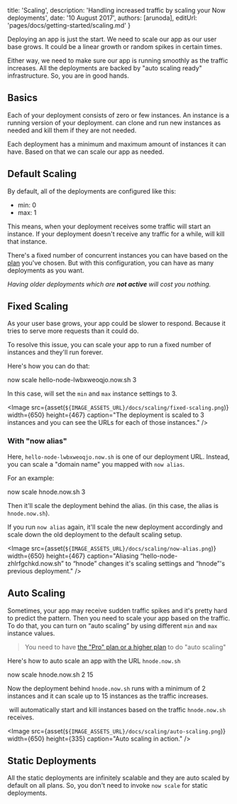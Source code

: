 

  title: 'Scaling',
  description: 'Handling increased traffic by scaling your Now deployments',
  date: '10 August 2017',
  authors: [arunoda],
  editUrl: 'pages/docs/getting-started/scaling.md'
}

Deploying an app is just the start. We need to scale our app as our user base grows. It could be a linear growth or random spikes in certain times.

Either way, we need to make sure our app is running smoothly as the traffic increases. All the <Now color="#000"/> deployments are backed by "auto scaling ready" infrastructure. So, you are in good hands.

## Basics

Each of your <Now color="#000"/> deployment consists of zero or few instances. An instance is a running version of your deployment. <Now color="#000"/> can clone and run new instances as needed and kill them if they are not needed.

Each deployment has a minimum and maximum amount of instances it can have. Based on that we can scale our app as needed.

## Default Scaling

By default, all of the deployments are configured like this:

* min: 0
* max: 1

This means, when your deployment receives some traffic <Now color="#000"/> will start an instance. If your deployment doesn't receive any traffic for a while, <Now color="#000"/> will kill that instance.

There's a fixed number of concurrent instances you can have based on the [plan](https://zeit.co/account/plan) you've chosen. But with this configuration, you can have as many deployments as you want.

_Having older deployments which are **not active** will cost you nothing._

## Fixed Scaling

As your user base grows, your app could be slower to respond. Because it tries to serve more requests than it could do.

To resolve this issue, you can scale your app to run a fixed number of instances and they'll run forever.

Here's how you can do that:

<TerminalInput>now scale hello-node-lwbxweoqjo.now.sh 3</TerminalInput>

In this case, <Now color="#000"/> will set the `min` and `max` instance settings to 3.

<Image
  src={asset(`${IMAGE_ASSETS_URL}/docs/scaling/fixed-scaling.png`)}
  width={650}
  height={467}
  caption="The deployment is scaled to 3 instances and you can see the URLs for each of those instances."
/>

### With "now alias"

Here, `hello-node-lwbxweoqjo.now.sh` is one of our deployment URL. Instead, you can scale a "domain name" you mapped with `now alias`.

For an example:

<TerminalInput>now scale hnode.now.sh 3</TerminalInput>

Then it'll scale the deployment behind the alias. (in this case, the alias is `hnode.now.sh`).

If you run `now alias` again, it'll scale the new deployment accordingly and scale down the old deployment to the <InternalLink href="/docs/getting-started/scaling#default-scaling">default scaling setup</InternalLink>.

<Image
  src={asset(`${IMAGE_ASSETS_URL}/docs/scaling/now-alias.png`)}
  width={650}
  height={467}
  caption="Aliasing “hello-node-zhlrfgchkd.now.sh” to “hnode” changes it's scaling settings and “hnode”'s previous deployment."
/>

## Auto Scaling

Sometimes, your app may receive sudden traffic spikes and it's pretty hard to predict the pattern. Then you need to scale your app based on the traffic. To do that, you can turn on “auto scaling” by using different `min` and `max` instance values.

> You need to have [the "Pro" plan or a higher plan](https://zeit.co/pricing) to do "auto scaling"

Here's how to auto scale an app with the URL `hnode.now.sh`

<TerminalInput>now scale hnode.now.sh 2 15</TerminalInput>

Now the deployment behind `hnode.now.sh` runs with a minimum of 2 instances and it can scale up to 15 instances as the traffic increases.

&#8203;<Now color="#000"/> will automatically start and kill instances based on the traffic `hnode.now.sh` receives.

<Image
  src={asset(`${IMAGE_ASSETS_URL}/docs/scaling/auto-scaling.png`)}
  width={650}
  height={335}
  caption="Auto scaling in action."
/>

## Static Deployments

All the static deployments are infinitely scalable and they are auto scaled by default on all plans.
So, you don't need to invoke `now scale` for static deployments.

